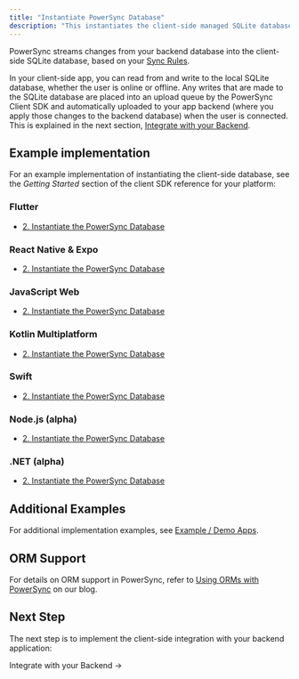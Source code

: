 ```yaml
---
title: "Instantiate PowerSync Database"
description: "This instantiates the client-side managed SQLite database."
---
```


PowerSync streams changes from your backend database into the client-side SQLite database, based on your [Sync Rules](/usage/sync-rules).

In your client-side app, you can read from and write to the local SQLite database, whether the user is online or offline. Any writes that are made to the SQLite database are placed into an upload queue by the PowerSync Client SDK and automatically uploaded to your app backend (where you apply those changes to the backend database) when the user is connected. This is explained in the next section, [Integrate with your Backend](/installation/client-side-setup/integrating-with-your-backend).

## Example implementation

For an example implementation of instantiating the client-side database, see the _Getting Started_ section of the client SDK reference for your platform:

### <Icon icon="flutter" iconType="solid" size="24"/> Flutter

* [2\. Instantiate the PowerSync Database](/client-sdk-references/flutter#2-instantiate-the-powersync-database)

### <Icon icon="react" iconType="solid" size="24"/> React Native & Expo

* [2\. Instantiate the PowerSync Database](/client-sdk-references/react-native-and-expo#2-instantiate-the-powersync-database)

### <Icon icon="js" iconType="solid" size="24"/> JavaScript Web

* [2\. Instantiate the PowerSync Database](/client-sdk-references/javascript-web#2-instantiate-the-powersync-database)

### <Icon icon="k" iconType="solid" size="24"/> Kotlin Multiplatform

* [2\. Instantiate the PowerSync Database](/client-sdk-references/kotlin-multiplatform#2-instantiate-the-powersync-database)

### <Icon icon="swift" iconType="solid" size="24"/> Swift

* [2\. Instantiate the PowerSync Database](/client-sdk-references/swift#2-instantiate-the-powersync-database)

### <Icon icon="node-js" iconType="solid" size="24"/> Node.js (alpha)

* [2\. Instantiate the PowerSync Database](/client-sdk-references/node#2-instantiate-the-powersync-database)

### <Icon icon="microsoft" iconType="solid" size="24"/> .NET (alpha)

* [2\. Instantiate the PowerSync Database](/client-sdk-references/dotnet#2-instantiate-the-powersync-database)


## Additional Examples

For additional implementation examples, see [Example / Demo Apps](/resources/demo-apps-example-projects).

## ORM Support

For details on ORM support in PowerSync, refer to [Using ORMs with PowerSync](https://www.powersync.com/blog/using-orms-with-powersync) on our blog.

## Next Step

The next step is to implement the client-side integration with your backend application:

<Card href="/installation/client-side-setup/integrating-with-your-backend">
Integrate with your Backend →
</Card>